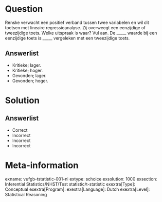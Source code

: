 Question
========

Renske verwacht een positief verband tussen twee variabelen en wil dit toetsen met lineaire regressieanalyse. Zij overweegt een eenzijdige of tweezijdige toets. Welke uitspraak is waar? Vul aan. De _____ waarde bij een eenzijdige toets is _____ vergeleken met een tweezijdige toets.

  
Answerlist
----------
* Kritieke; lager.
* Kritieke; hoger.
* Gevonden; lager.
* Gevonden; hoger.

Solution
========

Answerlist
----------
* Correct
* Incorrect
* Incorrect
* Incorrect

Meta-information
================
exname: vufgb-tstatistic-001-nl
extype: schoice
exsolution: 1000
exsection: Inferential Statistics/NHST/Test statistic/t-statistic
exextra[Type]: Conceptual
exextra[Program]: 
exextra[Language]: Dutch
exextra[Level]: Statistical Reasoning
